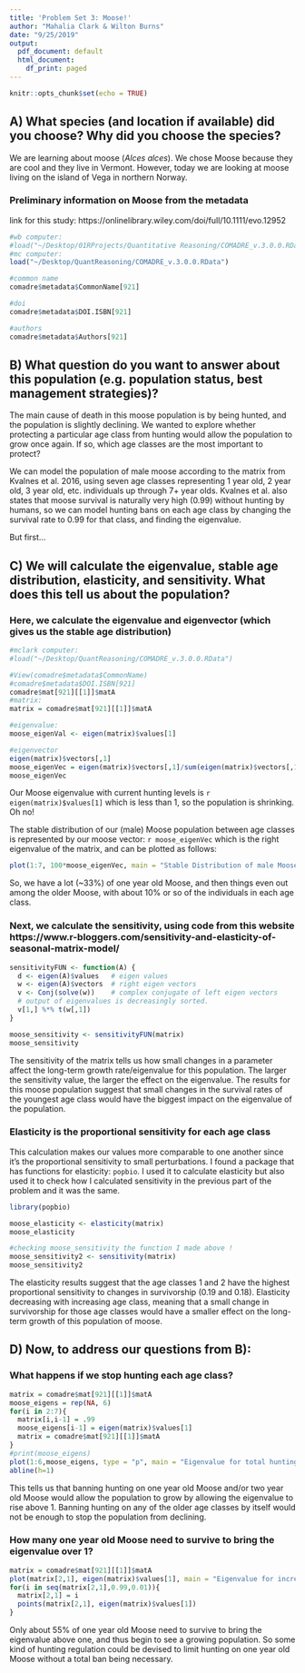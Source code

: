 ```yaml
---
title: 'Problem Set 3: Moose!'
author: "Mahalia Clark & Wilton Burns"
date: "9/25/2019"
output:
  pdf_document: default
  html_document:
    df_print: paged
---
```


```r
knitr::opts_chunk$set(echo = TRUE)
```


## **A)** What species (and location if available) did you choose? Why did you choose the species?
We are learning about moose (*Alces alces*). We chose Moose because they are cool and they live in Vermont. However, today we are looking at moose living on the island of Vega in northern Norway.

### Preliminary information on Moose from the metadata 

link for this study: https://onlinelibrary.wiley.com/doi/full/10.1111/evo.12952

```r
#wb computer:
#load("~/Desktop/01RProjects/Quantitative Reasoning/COMADRE_v.3.0.0.RData")
#mc computer:
load("~/Desktop/QuantReasoning/COMADRE_v.3.0.0.RData")

#common name 
comadre$metadata$CommonName[921]

#doi
comadre$metadata$DOI.ISBN[921]

#authors
comadre$metadata$Authors[921]

```


## **B)** What question do you want to answer about this population (e.g. population status, best management strategies)?
The main cause of death in this moose population is by being hunted, and the population is slightly declining. We wanted to explore whether protecting a particular age class from hunting would allow the population to grow once again. If so, which age classes are the most important to protect?

We can model the population of male moose according to the matrix from Kvalnes et al. 2016, using seven age classes representing 1 year old, 2 year old, 3 year old, etc.  individuals up through 7+ year olds. Kvalnes et al. also states that moose survival is naturally very high (0.99) without hunting by humans, so we can model hunting bans on each age class by changing the survival rate to 0.99 for that class, and finding the eigenvalue.

But first...

## **C)** We will calculate the eigenvalue, stable age distribution, elasticity, and sensitivity. What does this tell us about the population?

### Here, we calculate the eigenvalue and eigenvector (which gives us the stable age distribution)

```r
#mclark computer: 
#load("~/Desktop/QuantReasoning/COMADRE_v.3.0.0.RData")

#View(comadre$metadata$CommonName)
#comadre$metadata$DOI.ISBN[921]
comadre$mat[921][[1]]$matA
#matrix:
matrix = comadre$mat[921][[1]]$matA

#eigenvalue: 
moose_eigenVal <- eigen(matrix)$values[1]

#eigenvector
eigen(matrix)$vectors[,1]
moose_eigenVec = eigen(matrix)$vectors[,1]/sum(eigen(matrix)$vectors[,1])
moose_eigenVec

```

Our Moose eigenvalue with current hunting levels is `r eigen(matrix)$values[1]` which is less than 1, so the population is shrinking. Oh no!

The stable distribution of our (male) Moose population between age classes is represented by our moose vector: 
`r moose_eigenVec` 
which is the right eigenvalue of the matrix, and can be plotted as follows:

```r
plot(1:7, 100*moose_eigenVec, main = "Stable Distribution of male Moose accross Age Classes", ylab = "% of male population", xlab = "Age Class", ylim =c(0,40))
```

So, we have a lot (~33%) of one year old Moose, and then things even out among the older Moose, with about 10% or so of the individuals in each age class. 

### Next, we calculate the sensitivity, using code from this website https://www.r-bloggers.com/sensitivity-and-elasticity-of-seasonal-matrix-model/

```r

sensitivityFUN <- function(A) {
  d <- eigen(A)$values   # eigen values
  w <- eigen(A)$vectors  # right eigen vectors
  v <- Conj(solve(w))    # complex conjugate of left eigen vectors
  # output of eigenvalues is decreasingly sorted.
  v[1,] %*% t(w[,1])
}

moose_sensitivity <- sensitivityFUN(matrix)
moose_sensitivity

```

The sensitivity of the matrix tells us how small changes in a parameter affect the long-term growth rate/eigenvalue for this population. The larger the sensitivity value, the larger the effect on the eigenvalue. The results for this moose population suggest that small changes in the survival rates of the youngest age class would have the biggest impact on the eigenvalue of the population. 


### Elasticity is the proportional sensitivity for each age class

This calculation makes our values more comparable to one another since it's the proportional sensitivity to small perturbations. I found a package that has functions for elasticity: `popbio`. I used it to calculate elasticity but also used it to check how I calculated sensitivity in the previous part of the problem and it was the same. 

```r

library(popbio)

moose_elasticity <- elasticity(matrix)
moose_elasticity

#checking moose_sensitivity the function I made above ! 
moose_sensitivity2 <- sensitivity(matrix)
moose_sensitivity2

```

The elasticity results suggest that the age classes 1 and 2 have the highest proportional sensitivity to changes in survivorship (0.19 and 0.18). Elasticity decreasing with increasing age class, meaning that a small change in survivorship for those age classes would have a smaller effect on the long-term growth of this population of moose. 


## **D)** Now, to address our questions from B):

### What happens if we stop hunting each age class?

```r
matrix = comadre$mat[921][[1]]$matA
moose_eigens = rep(NA, 6)
for(i in 2:7){
  matrix[i,i-1] = .99
  moose_eigens[i-1] = eigen(matrix)$values[1]
  matrix = comadre$mat[921][[1]]$matA
}
#print(moose_eigens)
plot(1:6,moose_eigens, type = "p", main = "Eigenvalue for total hunting ban on each age class", xlab = "Age Class", ylab = "Eigenvalue")
abline(h=1)
```

This tells us that banning hunting on one year old Moose and/or two year old Moose would allow the population to grow by allowing the eigenvalue to rise above 1. Banning hunting on any of the older age classes by itself would not be enough to stop the population from declining.

### How many one year old Moose need to survive to bring the eigenvalue over 1? 

```r
matrix = comadre$mat[921][[1]]$matA
plot(matrix[2,1], eigen(matrix)$values[1], main = "Eigenvalue for increasing survivorship of Age Class 1", xlab = "Survivorship of Age Class 1", ylab = "Eignevalue", ylim = c(0.9,1.15), xlim = c(0.4,1.), abline(h=1))
for(i in seq(matrix[2,1],0.99,0.01)){
  matrix[2,1] = i
  points(matrix[2,1], eigen(matrix)$values[1])
}
```

Only about 55% of one year old Moose need to survive to bring the eigenvalue above one, and thus begin to see a growing population. So some kind of hunting regulation could be devised to limit hunting on one year old Moose without a total ban being necessary.
